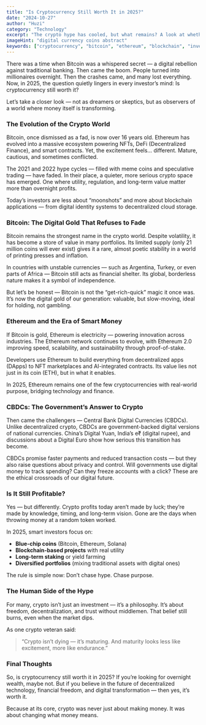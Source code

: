 ```yaml
---
title: "Is Cryptocurrency Still Worth It in 2025?"
date: "2024-10-27"
author: "Huzi"
category: "Technology"
excerpt: "The crypto hype has cooled, but what remains? A look at whether cryptocurrency is still a worthwhile investment in a world of CBDCs and market maturity."
imageHint: "digital currency coins abstract"
keywords: ["cryptocurrency", "bitcoin", "ethereum", "blockchain", "investing", "2025", "CBDC", "DeFi"]
---
```


There was a time when Bitcoin was a whispered secret — a digital rebellion against traditional banking. Then came the boom. People turned into millionaires overnight. Then the crashes came, and many lost everything. Now, in 2025, the question quietly lingers in every investor’s mind: Is cryptocurrency still worth it?

Let’s take a closer look — not as dreamers or skeptics, but as observers of a world where money itself is transforming.

### The Evolution of the Crypto World

Bitcoin, once dismissed as a fad, is now over 16 years old. Ethereum has evolved into a massive ecosystem powering NFTs, DeFi (Decentralized Finance), and smart contracts. Yet, the excitement feels… different. Mature, cautious, and sometimes conflicted.

The 2021 and 2022 hype cycles — filled with meme coins and speculative trading — have faded. In their place, a quieter, more serious crypto space has emerged. One where utility, regulation, and long-term value matter more than overnight profits.

Today’s investors are less about “moonshots” and more about blockchain applications — from digital identity systems to decentralized cloud storage.

### Bitcoin: The Digital Gold That Refuses to Fade

Bitcoin remains the strongest name in the crypto world. Despite volatility, it has become a store of value in many portfolios.
Its limited supply (only 21 million coins will ever exist) gives it a rare, almost poetic stability in a world of printing presses and inflation.

In countries with unstable currencies — such as Argentina, Turkey, or even parts of Africa — Bitcoin still acts as financial shelter. Its global, borderless nature makes it a symbol of independence.

But let’s be honest — Bitcoin is not the “get-rich-quick” magic it once was. It’s now the digital gold of our generation: valuable, but slow-moving, ideal for holding, not gambling.

### Ethereum and the Era of Smart Money

If Bitcoin is gold, Ethereum is electricity — powering innovation across industries. The Ethereum network continues to evolve, with Ethereum 2.0 improving speed, scalability, and sustainability through proof-of-stake.

Developers use Ethereum to build everything from decentralized apps (DApps) to NFT marketplaces and AI-integrated contracts. Its value lies not just in its coin (ETH), but in what it enables.

In 2025, Ethereum remains one of the few cryptocurrencies with real-world purpose, bridging technology and finance.

### CBDCs: The Government’s Answer to Crypto

Then came the challengers — Central Bank Digital Currencies (CBDCs).
Unlike decentralized crypto, CBDCs are government-backed digital versions of national currencies. China’s Digital Yuan, India’s e₹ (digital rupee), and discussions about a Digital Euro show how serious this transition has become.

CBDCs promise faster payments and reduced transaction costs — but they also raise questions about privacy and control.
Will governments use digital money to track spending? Can they freeze accounts with a click?
These are the ethical crossroads of our digital future.

### Is It Still Profitable?

Yes — but differently.
Crypto profits today aren’t made by luck; they’re made by knowledge, timing, and long-term vision. Gone are the days when throwing money at a random token worked.

In 2025, smart investors focus on:

*   **Blue-chip coins** (Bitcoin, Ethereum, Solana)
*   **Blockchain-based projects** with real utility
*   **Long-term staking** or yield farming
*   **Diversified portfolios** (mixing traditional assets with digital ones)

The rule is simple now: Don’t chase hype. Chase purpose.

### The Human Side of the Hype

For many, crypto isn’t just an investment — it’s a philosophy. It’s about freedom, decentralization, and trust without middlemen. That belief still burns, even when the market dips.

As one crypto veteran said:

> “Crypto isn’t dying — it’s maturing. And maturity looks less like excitement, more like endurance.”

### Final Thoughts

So, is cryptocurrency still worth it in 2025?
If you’re looking for overnight wealth, maybe not. But if you believe in the future of decentralized technology, financial freedom, and digital transformation — then yes, it’s worth it.

Because at its core, crypto was never just about making money.
It was about changing what money means.
